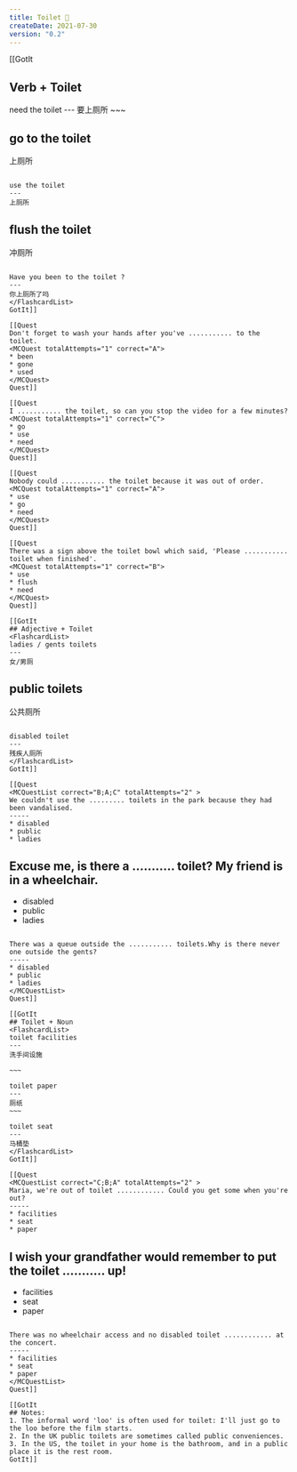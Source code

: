 ```yaml
---
title: Toilet 🚽
createDate: 2021-07-30
version: "0.2"
---
```


[[GotIt
## Verb + Toilet
<FlashcardList>
need the toilet
---
要上厕所
~~~

go to the toilet
---
上厕所
~~~

use the toilet
---
上厕所
~~~

flush the toilet
---
冲厕所
~~~

Have you been to the toilet ?
---
你上厕所了吗
</FlashcardList>
GotIt]]

[[Quest
Don't forget to wash your hands after you've ........... to the toilet.
<MCQuest totalAttempts="1" correct="A">
* been
* gone
* used
</MCQuest>
Quest]]

[[Quest
I ........... the toilet, so can you stop the video for a few minutes?
<MCQuest totalAttempts="1" correct="C">
* go
* use
* need
</MCQuest>
Quest]]

[[Quest
Nobody could ........... the toilet because it was out of order.
<MCQuest totalAttempts="1" correct="A">
* use
* go
* need
</MCQuest>
Quest]]

[[Quest
There was a sign above the toilet bowl which said, 'Please ........... toilet when finished'.
<MCQuest totalAttempts="1" correct="B">
* use
* flush
* need
</MCQuest>
Quest]]

[[GotIt
## Adjective + Toilet
<FlashcardList>
ladies / gents toilets
---
女/男厕

~~~

public toilets 
---
公共厕所
~~~

disabled toilet
---
残疾人厕所
</FlashcardList>
GotIt]]

[[Quest
<MCQuestList correct="B;A;C" totalAttempts="2" >
We couldn't use the ......... toilets in the park because they had been vandalised.
-----
* disabled
* public
* ladies
~~~~~

Excuse me, is there a ........... toilet? My friend is in a wheelchair.
-----
* disabled
* public
* ladies
~~~~~

There was a queue outside the ........... toilets.Why is there never one outside the gents?
-----
* disabled
* public
* ladies
</MCQuestList>
Quest]]

[[GotIt
## Toilet + Noun
<FlashcardList>
toilet facilities 
---
洗手间设施

~~~

toilet paper 
---
厕纸
~~~

toilet seat
---
马桶垫
</FlashcardList>
GotIt]]

[[Quest
<MCQuestList correct="C;B;A" totalAttempts="2" >
Maria, we're out of toilet ............ Could you get some when you're out?
-----
* facilities
* seat
* paper
~~~~~

I wish your grandfather would remember to put the toilet ........... up!
-----
* facilities
* seat
* paper
~~~~~

There was no wheelchair access and no disabled toilet ............ at the concert.
-----
* facilities
* seat
* paper
</MCQuestList>
Quest]]

[[GotIt
## Notes:
1. The informal word 'loo' is often used for toilet: I'll just go to the loo before the film starts.
2. In the UK public toilets are sometimes called public conveniences.
3. In the US, the toilet in your home is the bathroom, and in a public place it is the rest room.
GotIt]]